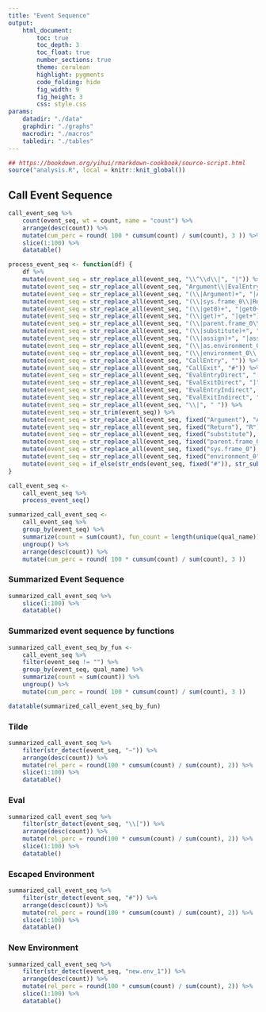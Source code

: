 ```yaml
---
title: "Event Sequence"
output:
    html_document:
        toc: true
        toc_depth: 3
        toc_float: true
        number_sections: true
        theme: cerulean
        highlight: pygments
        code_folding: hide
        fig_width: 9
        fig_height: 3
        css: style.css
params:
    datadir: "./data"
    graphdir: "./graphs"
    macrodir: "./macros"
    tabledir: "./tables"
---
```


```r
## https://bookdown.org/yihui/rmarkdown-cookbook/source-script.html
source("analysis.R", local = knitr::knit_global())
```

## Call Event Sequence

```r
call_event_seq %>%
    count(event_seq, wt = count, name = "count") %>%
    arrange(desc(count)) %>%
    mutate(cum_perc = round( 100 * cumsum(count) / sum(count), 3 )) %>%
    slice(1:100) %>%
    datatable()
```

```r
process_event_seq <- function(df) {
    df %>%
    mutate(event_seq = str_replace_all(event_seq, "\\^\\d\\|", "|")) %>%
    mutate(event_seq = str_replace_all(event_seq, "Argument\\|EvalEntryDirect", "EvalEntryDirect")) %>%
    mutate(event_seq = str_replace_all(event_seq, "(\\|Argument)+", "|Argument+")) %>%
    mutate(event_seq = str_replace_all(event_seq, "(\\|sys.frame_0\\|Return\\|)+", "|sys.frame_0+|")) %>%
    mutate(event_seq = str_replace_all(event_seq, "(\\|get0)+", "|get0+")) %>%
    mutate(event_seq = str_replace_all(event_seq, "(\\|get)+", "|get+")) %>%
    mutate(event_seq = str_replace_all(event_seq, "(\\|parent.frame_0\\|Return\\|)+", "|parent.frame_0+|")) %>%
    mutate(event_seq = str_replace_all(event_seq, "(\\|substitute)+", "|substitute+")) %>%
    mutate(event_seq = str_replace_all(event_seq, "(\\|assign)+", "|assign+")) %>%
    mutate(event_seq = str_replace_all(event_seq, "(\\|as.environment_0)+", "|as.environment_0+")) %>%
    mutate(event_seq = str_replace_all(event_seq, "(\\|environment_0\\|Return\\|)+", "|environment_0+|")) %>%
    mutate(event_seq = str_replace_all(event_seq, "CallEntry", "")) %>%
    mutate(event_seq = str_replace_all(event_seq, "CallExit", "#")) %>%
    mutate(event_seq = str_replace_all(event_seq, "EvalEntryDirect", "[")) %>%
    mutate(event_seq = str_replace_all(event_seq, "EvalExitDirect", "]")) %>%
    mutate(event_seq = str_replace_all(event_seq, "EvalEntryIndirect", "{")) %>%
    mutate(event_seq = str_replace_all(event_seq, "EvalExitIndirect", "}")) %>%
    mutate(event_seq = str_replace_all(event_seq, "\\|", " ")) %>%
    mutate(event_seq = str_trim(event_seq)) %>%
    mutate(event_seq = str_replace_all(event_seq, fixed("Argument"), "A")) %>%
    mutate(event_seq = str_replace_all(event_seq, fixed("Return"), "R")) %>%
    mutate(event_seq = str_replace_all(event_seq, fixed("substitute"), "S")) %>%
    mutate(event_seq = str_replace_all(event_seq, fixed("parent.frame_0"), "P")) %>%
    mutate(event_seq = str_replace_all(event_seq, fixed("sys.frame_0"), "Y")) %>%
    mutate(event_seq = str_replace_all(event_seq, fixed("environment_0"), "E")) %>%
    mutate(event_seq = if_else(str_ends(event_seq, fixed("#")), str_sub(event_seq, 1, -2), event_seq))
}

call_event_seq <- 
    call_event_seq %>%
    process_event_seq()

summarized_call_event_seq <-
    call_event_seq %>%
    group_by(event_seq) %>%
    summarize(count = sum(count), fun_count = length(unique(qual_name))) %>%
    ungroup() %>%
    arrange(desc(count)) %>%
    mutate(cum_perc = round( 100 * cumsum(count) / sum(count), 3 ))
```

### Summarized Event Sequence

```r
summarized_call_event_seq %>%
    slice(1:100) %>%
    datatable()
```

### Summarized event sequence by functions

```r
summarized_call_event_seq_by_fun <-
    call_event_seq %>%
    filter(event_seq != "") %>%
    group_by(event_seq, qual_name) %>%
    summarize(count = sum(count)) %>%
    ungroup() %>%
    mutate(cum_perc = round( 100 * cumsum(count) / sum(count), 3 ))

datatable(summarized_call_event_seq_by_fun)
```


### Tilde

```r
summarized_call_event_seq %>% 
    filter(str_detect(event_seq, "~")) %>%
    arrange(desc(count)) %>%
    mutate(rel_perc = round(100 * cumsum(count) / sum(count), 2)) %>%
    slice(1:100) %>%
    datatable()
```

### Eval

```r
summarized_call_event_seq %>% 
    filter(str_detect(event_seq, "\\[")) %>%
    arrange(desc(count)) %>%
    mutate(rel_perc = round(100 * cumsum(count) / sum(count), 2)) %>%
    slice(1:100) %>%
    datatable()
```

### Escaped Environment

```r
summarized_call_event_seq %>% 
    filter(str_detect(event_seq, "#")) %>%
    arrange(desc(count)) %>%
    mutate(rel_perc = round(100 * cumsum(count) / sum(count), 2)) %>%
    slice(1:100) %>%
    datatable()
```

### New Environment

```r
summarized_call_event_seq %>% 
    filter(str_detect(event_seq, "new.env_1")) %>%
    arrange(desc(count)) %>%
    mutate(rel_perc = round(100 * cumsum(count) / sum(count), 2)) %>%
    slice(1:100) %>%
    datatable()
```

